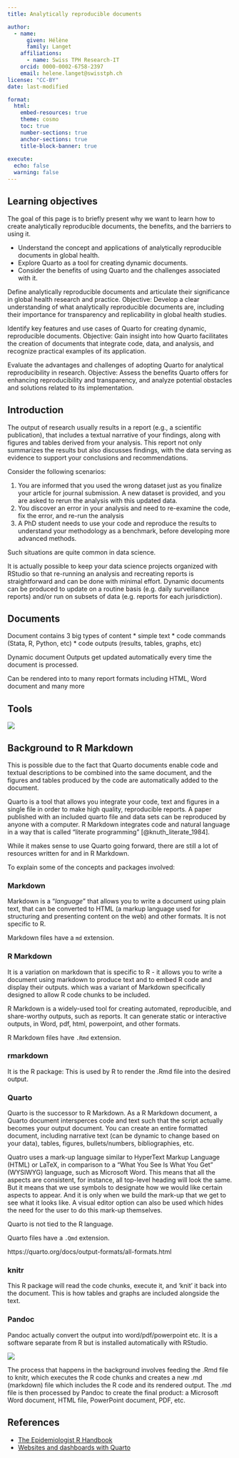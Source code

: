 ```yaml
---
title: Analytically reproducible documents

author:
  - name:
      given: Hélène
      family: Langet
    affiliations:
      - name: Swiss TPH Research-IT
    orcid: 0000-0002-6758-2397
    email: helene.langet@swisstph.ch
license: "CC-BY"
date: last-modified

format:
  html:
    embed-resources: true
    theme: cosmo
    toc: true
    number-sections: true
    anchor-sections: true
    title-block-banner: true
    
execute:
  echo: false
  warning: false
---
```


::: {.callout-important}
## Learning objectives

The goal of this page is to briefly present why we want to learn how to create analytically reproducible documents, the benefits, and the barriers to using it.

-   Understand the concept and applications of analytically reproducible documents in global health.
-   Explore Quarto as a tool for creating dynamic documents.
-   Consider the benefits of using Quarto and the challenges associated with it.
:::

Define analytically reproducible documents and articulate their significance in global health research and practice.
Objective: Develop a clear understanding of what analytically reproducible documents are, including their importance for transparency and replicability in global health studies.

Identify key features and use cases of Quarto for creating dynamic, reproducible documents.
Objective: Gain insight into how Quarto facilitates the creation of documents that integrate code, data, and analysis, and recognize practical examples of its application.

Evaluate the advantages and challenges of adopting Quarto for analytical reproducibility in research.
Objective: Assess the benefits Quarto offers for enhancing reproducibility and transparency, and analyze potential obstacles and solutions related to its implementation.


## Introduction

The output of research usually results in a report (e.g., a scientific publication), that includes a textual narrative of your findings, along with figures and tables derived from your analysis. This report not only summarizes the results but also discusses findings, with the data serving as evidence to support your conclusions and recommendations.

Consider the following scenarios:

1. You are informed that you used the wrong dataset just as you finalize your article for journal submission. A new dataset is provided, and you are asked to rerun the analysis with this updated data.
2. You discover an error in your analysis and need to re-examine the code, fix the error, and re-run the analysis
3. A PhD student needs to use your code and reproduce the results to understand your methodology as a benchmark, before developing more advanced methods.

Such situations are quite common in data science.

It is actually possible to keep your data science projects organized with RStudio so that re-running an analysis and recreating reports is straightforward and can be done with minimal effort. Dynamic documents can be produced to update on a routine basis (e.g. daily surveillance reports) and/or run on subsets of data (e.g. reports for each jurisdiction).

## Documents

Document contains 3 big types of content
* simple text
* code commands (Stata, R, Python, etc)
* code outputs (results, tables, graphs, etc)

Dynamic document
Outputs get updated automatically every time the document is processed.

Can be rendered into to many report formats including HTML, Word document and many more

## Tools

![](images/tools.png)

## Background to R Markdown

This is possible due to the fact that Quarto documents enable code and textual descriptions to be combined into the same document, and the figures and tables produced by the code are automatically added to the document.

Quarto is a tool that allows you integrate your code, text and figures in a single file in order to make high quality, reproducible reports. A paper published with an included quarto file and data sets can be reproduced by anyone with a computer. R Markdown integrates code and natural language in a way that is called "literate programming" [@knuth_literate_1984].

While it makes sense to use Quarto going forward, there are still a lot of resources written for and in R Markdown.

To explain some of the concepts and packages involved:

::: panel-tabset
### Markdown

Markdown is a "*language*" that allows you to write a document using plain text, that can be converted to HTML (a markup language used for structuring and presenting content on the web) and other formats. It is not specific to R.

Markdown files have a `md` extension.

### R Markdown

It is a variation on markdown that is specific to R - it allows you to write a document using markdown to produce text and to embed R code and display their outputs. which was a variant of Markdown specifically designed to allow R code chunks to be included.

R Markdown is a widely-used tool for creating automated, reproducible, and share-worthy outputs, such as reports. It can generate static or interactive outputs, in Word, pdf, html, powerpoint, and other formats.

R Markdown files have `.Rmd` extension.

### rmarkdown

It is the R package: This is used by R to render the .Rmd file into the desired output.

### Quarto

Quarto is the successor to R Markdown. As a R Markdown document, a Quarto document intersperces code and text such that the script actually becomes your output document. You can create an entire formatted document, including narrative text (can be dynamic to change based on your data), tables, figures, bullets/numbers, bibliographies, etc.

Quatro uses a mark-up language similar to HyperText Markup Language (HTML) or LaTeX, in comparison to a "What You See Is What You Get" (WYSIWYG) language, such as Microsoft Word. This means that all the aspects are consistent, for instance, all top-level heading will look the same. But it means that we use symbols to designate how we would like certain aspects to appear. And it is only when we build the mark-up that we get to see what it looks like. A visual editor option can also be used which hides the need for the user to do this mark-up themselves.

Quarto is not tied to the R language.

Quarto files have a `.Qmd` extension.

https://quarto.org/docs/output-formats/all-formats.html

:::

::: panel-tabset
### knitr

This R package will read the code chunks, execute it, and 'knit' it back into the document. This is how tables and graphs are included alongside the text.

### Pandoc

Pandoc actually convert the output into word/pdf/powerpoint etc. It is a software separate from R but is installed automatically with RStudio.
:::

![](images/paste-ABFB521E.png)

The process that happens in the background involves feeding the .Rmd file to knitr, which executes the R code chunks and creates a new .md (markdown) file which includes the R code and its rendered output. The .md file is then processed by Pandoc to create the final product: a Microsoft Word document, HTML file, PowerPoint document, PDF, etc.

## References

-   [The Epidemiologist R Handbook](https://epirhandbook.com)
-   [Websites and dashboards with Quarto](https://thegraphcourses.org/courses/websites-and-dashboards-with-r/)

